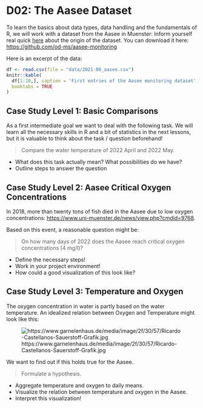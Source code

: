 # D02: The Aasee Dataset 

To learn the basics about data types, data handling and the fundamentals of R, we will work with a dataset from the Aasee in Muenster:
Inform yourself real quick [here](https://opendata.stadt-muenster.de/dataset/aasee-m%C3%BCnster-tagesaktuelle-sensordaten) about the origin of the dataset. You can download it here: [https://github.com/od-ms/aasee-monitoring](https://github.com/od-ms/aasee-monitoring)

Here is an excerpt of the data:


```r
df <- read.csv(file = "data/2021-06_aasee.csv")
knitr::kable(
  df[1:10,], caption = 'First entries of the Aasee monitoring dataset',
  booktabs = TRUE
)
```


## Case Study Level 1: Basic Comparisons

As a first intermediate goal we want to deal with the following task. We will learn all the necessary skills in R and a bit of statistics in the next lessons, but it is valuable to think about the task / question beforehand! 

> Compare the water temperature of 2022 April and 2022 May.

* What does this task actually mean? What possibilities do we have?
* Outline steps to answer the question



## Case Study Level 2: Aasee Critical Oxygen Concentrations

In 2018, more than twenty tons of fish died in the Aasee due to low oxygen concentrations: [https://www.uni-muenster.de/news/view.php?cmdid=9768](https://www.uni-muenster.de/news/view.php?cmdid=9768).

Based on this event, a reasonable question might be:

> On how many days of 2022 does the Aasee reach critical oxygen concentrations (4 mg/l)?

* Define the necessary steps!
* Work in your project environment!
* How could a good visualization of this look like?



## Case Study Level 3: Temperature and Oxygen

The oxygen concentration in water is partly based on the water temperature. An idealized relation between Oxygen and Temperature might look like this:

![https://www.garnelenhaus.de/media/image/2f/30/57/Ricardo-Castellanos-Sauerstoff-Grafik.jpg](https://www.garnelenhaus.de/media/image/2f/30/57/Ricardo-Castellanos-Sauerstoff-Grafik.jpg)

We want to find out if this holds true for the Aasee.

> Formulate a hypothesis.

* Aggregate temperature and oxygen to daily means.
* Visualize the relation between temperature and oxygen in the Aasee.
* Interpret this visualization!




